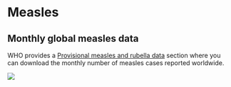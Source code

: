 # Measles

## Monthly global measles data

WHO provides a [Provisional measles and rubella data](https://immunizationdata.who.int/global?topic=Provisional-measles-and-rubella-data&location=) section where you can download the monthly number of measles cases reported worldwide.

![](img/measles.png)